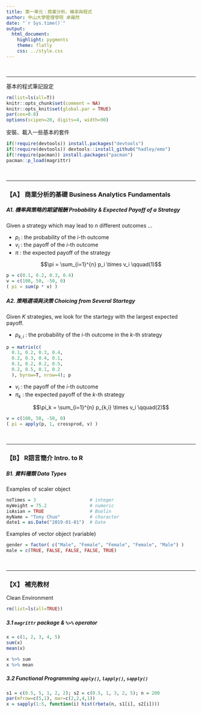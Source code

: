 ```yaml
---
title: 第一單元：商業分析、機率與程式
author: 中山大學管理學院 卓雍然
date: "`r Sys.time()`"
output: 
  html_document:
    highlight: pygments
    theme: flatly
    css: ../style.css
---
```


<br><hr>
基本的程式筆記設定
```r
rm(list=ls(all=T))
knitr::opts_chunk$set(comment = NA)
knitr::opts_knit$set(global.par = TRUE)
par(cex=0.8)
options(scipen=20, digits=4, width=90)
```

安裝、載入一些基本的套件
```r
if(!require(devtools)) install.packages("devtools")
if(!require(devtools)) devtools::install_github("hadley/emo")
if(!require(pacman)) install.packages("pacman")
pacman::p_load(magrittr)
```



<br><hr>
### 【A】 商業分析的基礎 Business Analytics Fundamentals

##### A1. 機率與策略的期望報酬 Probability & Expected Payoff of a Strategy
Given a strategy which may lead to $n$ different outcomes ...

+ $p_i$ : the probability of the $i$-th outcome 
+ $v_i$ : the payoff of the $i$-th outcome
+ $\pi$ : the expected payoff of the strategy

$$\pi = \sum_{i=1}^{n} p_i \times v_i \qquad(1)$$ 

```r
p = c(0.1, 0.2, 0.3, 0.4)
v = c(100, 50, -50, 0)
( pi = sum(p * v) )
```

##### A2. 策略選項與決策 Choicing from Several Startegy
Given $K$ strategies, we look for the startegy with the largest expected payoff.

+ $p_{k,i}$ : the probability of the $i$-th outcome in the $k$-th strategy

```r
p = matrix(c(
  0.1, 0.2, 0.3, 0.4,
  0.2, 0.3, 0.4, 0.1,
  0.1, 0.2, 0.2, 0.5,
  0.2, 0.5, 0.1, 0.2
  ), byrow=T, nrow=4); p
```

+ $v_{i}$ : the payoff of the $i$-th outcome
+ $\pi_k$ : the expected payoff of the $k$-th strategy

$$\pi_k = \sum_{i=1}^{n} p_{k,i} \times v_i \qquad(2)$$ 

```r
v = c(100, 50, -50, 0)
( pi = apply(p, 1, crossprod, v) )
```


<br><hr>
### 【B】 R語言簡介 Intro. to R

##### B1. 資料種類 Data Types
Examples of scaler object
```r
noTimes = 3                    # integer
myWeight = 75.2                # numeric
isAsian = TRUE                 # Boolin
myName = "Tony Chuo"           # character 
date1 = as.Date("2019-01-01")  # Date
```

Examples of vector object (variable)
```r
gender = factor( c("Male", "Female", "Female", "Female", "Male") )
male = c(TRUE, FALSE, FALSE, FALSE, TRUE)
```


<br><hr>
### 【X】 補充教材
Clean Environment
```r
rm(list=ls(all=TRUE))
```

##### 3.1 `magrittr` package & `%>%` operator
```r
x = c(1, 2, 3, 4, 5)
sum(x)
mean(x)
```

```r
x %>% sum
x %>% mean
```

##### 3.2 Functional Programming `apply()`, `lapply()`, `sapply()`
```r
s1 = c(0.5, 5, 1, 2, 2); s2 = c(0.5, 1, 3, 2, 5); n = 200
par(mfrow=c(5,1), mar=c(2,2,4,1))
x = sapply(1:5, function(i) hist(rbeta(n, s1[i], s2[i])))
```



